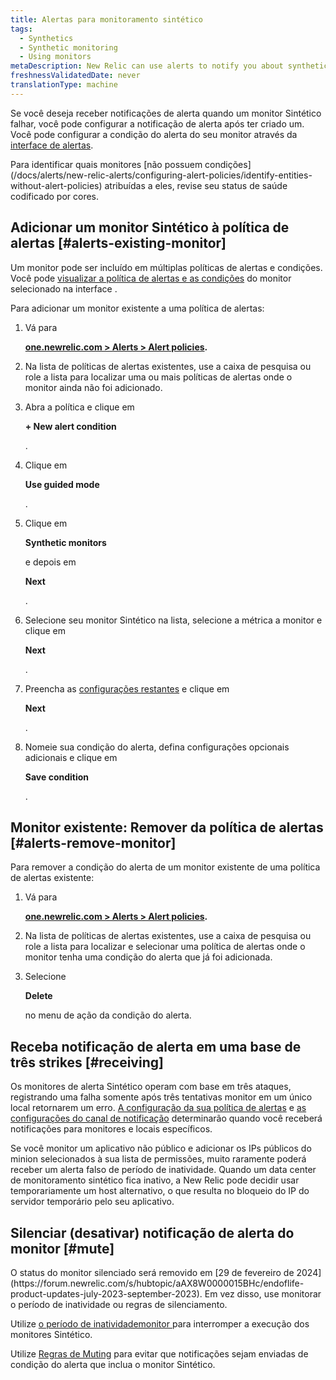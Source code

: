 ```yaml
---
title: Alertas para monitoramento sintético
tags:
  - Synthetics
  - Synthetic monitoring
  - Using monitors
metaDescription: New Relic can use alerts to notify you about synthetic monitors's failures.
freshnessValidatedDate: never
translationType: machine
---
```


Se você deseja receber notificações de alerta quando um monitor Sintético falhar, você pode configurar a notificação de alerta após ter criado um. Você pode configurar a condição do alerta do seu monitor através da [interface de alertas](/docs/alerts-applied-intelligence/new-relic-alerts/alert-policies/create-edit-or-find-alert-policy/).

<Callout variant="tip">
  Para identificar quais monitores [não possuem condições](/docs/alerts/new-relic-alerts/configuring-alert-policies/identify-entities-without-alert-policies) atribuídas a eles, revise seu status de saúde codificado por cores.
</Callout>

## Adicionar um monitor Sintético à política de alertas [#alerts-existing-monitor]

Um monitor pode ser incluído em múltiplas políticas de alertas e condições. Você pode [visualizar a política de alertas e as condições](/docs/synthetics/new-relic-synthetics/using-monitors/view-monitors-alert-policies-conditions) do monitor selecionado na interface <InlinePopover type="alerts"/>.

Para adicionar um monitor existente a uma política de alertas:

1. Vá para

   <DNT>**[one.newrelic.com > Alerts > Alert policies](https://one.newrelic.com/alerts-ai/condition-builder/policy-list).**</DNT>

2. Na lista de políticas de alertas existentes, use a caixa de pesquisa ou role a lista para localizar uma ou mais políticas de alertas onde o monitor ainda não foi adicionado.

3. Abra a política e clique em

   <DNT>**+ New alert condition**</DNT>

   .

4. Clique em

   <DNT>**Use guided mode**</DNT>

   .

5. Clique em

   <DNT>**Synthetic monitors**</DNT>

   e depois em

   <DNT>**Next**</DNT>

   .

6. Selecione seu monitor Sintético na lista, selecione a métrica a monitor e clique em

   <DNT>**Next**</DNT>

   .

7. Preencha as [configurações restantes](/docs/alerts-applied-intelligence/new-relic-alerts/alert-conditions/create-nrql-alert-conditions/#query-order) e clique em

   <DNT>**Next**</DNT>

   .

8. Nomeie sua condição do alerta, defina configurações opcionais adicionais e clique em

   <DNT>**Save condition**</DNT>

   .

## Monitor existente: Remover da política de alertas [#alerts-remove-monitor]

Para remover a condição do alerta de um monitor existente de uma política de alertas existente:

1. Vá para

   <DNT>**[one.newrelic.com > Alerts > Alert policies](https://one.newrelic.com/alerts-ai/condition-builder/policy-list).**</DNT>

2. Na lista de políticas de alertas existentes, use a caixa de pesquisa ou role a lista para localizar e selecionar uma política de alertas onde o monitor tenha uma condição do alerta que já foi adicionada.

3. Selecione

   <DNT>**Delete**</DNT>

   no menu de ação da condição do alerta.

## Receba notificação de alerta em uma base de três strikes [#receiving]

Os monitores de alerta Sintético operam com base em três ataques, registrando uma falha somente após três tentativas monitor em um único local retornarem um erro. [A configuração da sua política de alertas](/docs/alerts/new-relic-alerts-beta/configuring-alert-policies/alert-policy-workflow) e [as configurações do canal de notificação](/docs/alerts/new-relic-alerts-beta/managing-notification-channels/notification-channels-controlling-where-send-alerts) determinarão quando você receberá notificações para monitores e locais específicos.

Se você monitor um aplicativo não público e adicionar os IPs públicos do minion selecionados à sua lista de permissões, muito raramente poderá receber um alerta falso de período de inatividade. Quando um data center de monitoramento sintético fica inativo, a New Relic pode decidir usar temporariamente um host alternativo, o que resulta no bloqueio do IP do servidor temporário pelo seu aplicativo.

## Silenciar (desativar) notificação de alerta do monitor [#mute]

<Callout variant="important">
  O status do monitor silenciado será removido em [29 de fevereiro de 2024](https://forum.newrelic.com/s/hubtopic/aAX8W0000015BHc/endoflife-product-updates-july-2023-september-2023). Em vez disso, use monitorar o período de inatividade ou regras de silenciamento.
</Callout>

Utilize [o período de inatividademonitor ](/docs/synthetics/synthetic-monitoring/using-monitors/monitor-downtimes-disable-monitoring-during-scheduled-maintenance-times/)para interromper a execução dos monitores Sintético.

Utilize [Regras de Muting](/docs/alerts-applied-intelligence/new-relic-alerts/alert-notifications/muting-rules-suppress-notifications/) para evitar que notificações sejam enviadas de condição do alerta que inclua o monitor Sintético.